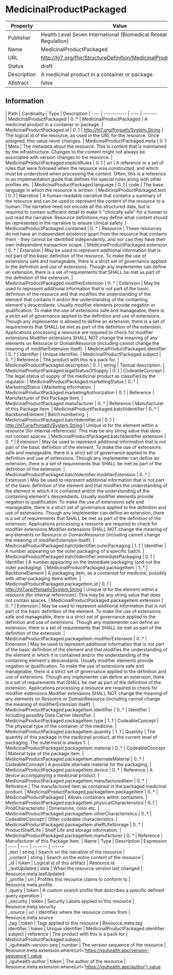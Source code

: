 
  # MedicinalProductPackaged

  
|Property|Value|
|---|---|
|Publisher|Health Level Seven International (Biomedical Research and Regulation)|
|Name|MedicinalProductPackaged|
|URL|http://hl7.org/fhir/StructureDefinition/MedicinalProductPackaged|
|Status|draft|
|Description|A medicinal product in a container or package.|
|Abstract|false|

  ## Information
  <Tabs> <TabItem value="structure" label="Structure">
   | Path | Cardinality | Type | Description
  | ---- | ----------- | ---- | -------  
 | MedicinalProductPackaged | 0..* | MedicinalProductPackaged | A medicinal product in a container or package. 
 | MedicinalProductPackaged.id | 0..1 | http://hl7.org/fhirpath/System.String | The logical id of the resource, as used in the URL for the resource. Once assigned, this value never changes. 
 | MedicinalProductPackaged.meta | 0..1 | Meta | The metadata about the resource. This is content that is maintained by the infrastructure. Changes to the content might not always be associated with version changes to the resource. 
 | MedicinalProductPackaged.implicitRules | 0..1 | uri | A reference to a set of rules that were followed when the resource was constructed, and which must be understood when processing the content. Often, this is a reference to an implementation guide that defines the special rules along with other profiles etc. 
 | MedicinalProductPackaged.language | 0..1 | code | The base language in which the resource is written. 
 | MedicinalProductPackaged.text | 0..1 | Narrative | A human-readable narrative that contains a summary of the resource and can be used to represent the content of the resource to a human. The narrative need not encode all the structured data, but is required to contain sufficient detail to make it "clinically safe" for a human to just read the narrative. Resource definitions may define what content should be represented in the narrative to ensure clinical safety. 
 | MedicinalProductPackaged.contained | 0..* | Resource | These resources do not have an independent existence apart from the resource that contains them - they cannot be identified independently, and nor can they have their own independent transaction scope. 
 | MedicinalProductPackaged.extension | 0..* | Extension | May be used to represent additional information that is not part of the basic definition of the resource. To make the use of extensions safe and manageable, there is a strict set of governance  applied to the definition and use of extensions. Though any implementer can define an extension, there is a set of requirements that SHALL be met as part of the definition of the extension. 
 | MedicinalProductPackaged.modifierExtension | 0..* | Extension | May be used to represent additional information that is not part of the basic definition of the resource and that modifies the understanding of the element that contains it and/or the understanding of the containing element's descendants. Usually modifier elements provide negation or qualification. To make the use of extensions safe and manageable, there is a strict set of governance applied to the definition and use of extensions. Though any implementer is allowed to define an extension, there is a set of requirements that SHALL be met as part of the definition of the extension. Applications processing a resource are required to check for modifier extensions.Modifier extensions SHALL NOT change the meaning of any elements on Resource or DomainResource (including cannot change the meaning of modifierExtension itself). 
 | MedicinalProductPackaged.identifier | 0..* | Identifier | Unique identifier. 
 | MedicinalProductPackaged.subject | 0..* | Reference | The product with this is a pack for. 
 | MedicinalProductPackaged.description | 0..1 | string | Textual description. 
 | MedicinalProductPackaged.legalStatusOfSupply | 0..1 | CodeableConcept | The legal status of supply of the medicinal product as classified by the regulator. 
 | MedicinalProductPackaged.marketingStatus | 0..* | MarketingStatus | Marketing information. 
 | MedicinalProductPackaged.marketingAuthorization | 0..1 | Reference | Manufacturer of this Package Item. 
 | MedicinalProductPackaged.manufacturer | 0..* | Reference | Manufacturer of this Package Item. 
 | MedicinalProductPackaged.batchIdentifier | 0..* | BackboneElement | Batch numbering. 
 | MedicinalProductPackaged.batchIdentifier.id | 0..1 | http://hl7.org/fhirpath/System.String | Unique id for the element within a resource (for internal references). This may be any string value that does not contain spaces. 
 | MedicinalProductPackaged.batchIdentifier.extension | 0..* | Extension | May be used to represent additional information that is not part of the basic definition of the element. To make the use of extensions safe and manageable, there is a strict set of governance  applied to the definition and use of extensions. Though any implementer can define an extension, there is a set of requirements that SHALL be met as part of the definition of the extension. 
 | MedicinalProductPackaged.batchIdentifier.modifierExtension | 0..* | Extension | May be used to represent additional information that is not part of the basic definition of the element and that modifies the understanding of the element in which it is contained and/or the understanding of the containing element's descendants. Usually modifier elements provide negation or qualification. To make the use of extensions safe and manageable, there is a strict set of governance applied to the definition and use of extensions. Though any implementer can define an extension, there is a set of requirements that SHALL be met as part of the definition of the extension. Applications processing a resource are required to check for modifier extensions.Modifier extensions SHALL NOT change the meaning of any elements on Resource or DomainResource (including cannot change the meaning of modifierExtension itself). 
 | MedicinalProductPackaged.batchIdentifier.outerPackaging | 1..1 | Identifier | A number appearing on the outer packaging of a specific batch. 
 | MedicinalProductPackaged.batchIdentifier.immediatePackaging | 0..1 | Identifier | A number appearing on the immediate packaging (and not the outer packaging). 
 | MedicinalProductPackaged.packageItem | 1..* | BackboneElement | A packaging item, as a contained for medicine, possibly with other packaging items within. 
 | MedicinalProductPackaged.packageItem.id | 0..1 | http://hl7.org/fhirpath/System.String | Unique id for the element within a resource (for internal references). This may be any string value that does not contain spaces. 
 | MedicinalProductPackaged.packageItem.extension | 0..* | Extension | May be used to represent additional information that is not part of the basic definition of the element. To make the use of extensions safe and manageable, there is a strict set of governance  applied to the definition and use of extensions. Though any implementer can define an extension, there is a set of requirements that SHALL be met as part of the definition of the extension. 
 | MedicinalProductPackaged.packageItem.modifierExtension | 0..* | Extension | May be used to represent additional information that is not part of the basic definition of the element and that modifies the understanding of the element in which it is contained and/or the understanding of the containing element's descendants. Usually modifier elements provide negation or qualification. To make the use of extensions safe and manageable, there is a strict set of governance applied to the definition and use of extensions. Though any implementer can define an extension, there is a set of requirements that SHALL be met as part of the definition of the extension. Applications processing a resource are required to check for modifier extensions.Modifier extensions SHALL NOT change the meaning of any elements on Resource or DomainResource (including cannot change the meaning of modifierExtension itself). 
 | MedicinalProductPackaged.packageItem.identifier | 0..* | Identifier | Including possibly Data Carrier Identifier. 
 | MedicinalProductPackaged.packageItem.type | 1..1 | CodeableConcept | The physical type of the container of the medicine. 
 | MedicinalProductPackaged.packageItem.quantity | 1..1 | Quantity | The quantity of this package in the medicinal product, at the current level of packaging. The outermost is always 1. 
 | MedicinalProductPackaged.packageItem.material | 0..* | CodeableConcept | Material type of the package item. 
 | MedicinalProductPackaged.packageItem.alternateMaterial | 0..* | CodeableConcept | A possible alternate material for the packaging. 
 | MedicinalProductPackaged.packageItem.device | 0..* | Reference | A device accompanying a medicinal product. 
 | MedicinalProductPackaged.packageItem.manufacturedItem | 0..* | Reference | The manufactured item as contained in the packaged medicinal product. 
 | MedicinalProductPackaged.packageItem.packageItem | 0..* | MedicinalProductPackaged | Allows containers within containers. 
 | MedicinalProductPackaged.packageItem.physicalCharacteristics | 0..1 | ProdCharacteristic | Dimensions, color etc. 
 | MedicinalProductPackaged.packageItem.otherCharacteristics | 0..* | CodeableConcept | Other codeable characteristics. 
 | MedicinalProductPackaged.packageItem.shelfLifeStorage | 0..* | ProductShelfLife | Shelf Life and storage information. 
 | MedicinalProductPackaged.packageItem.manufacturer | 0..* | Reference | Manufacturer of this Package Item. 
</TabItem>
 <TabItem value="searchparameter" label="Search Parameters">
   | Name | Type | Description  | Expression 
    | ---- | ---- | ------- | ------  
 | _text | string | Search on the narrative of the resource |   
 | _content | string | Search on the entire content of the resource |   
 | _id | token | Logical id of this artifact | Resource.id  
 | _lastUpdated | date | When the resource version last changed | Resource.meta.lastUpdated  
 | _profile | uri | Profiles this resource claims to conform to | Resource.meta.profile  
 | _query | token | A custom search profile that describes a specific defined query operation |   
 | _security | token | Security Labels applied to this resource | Resource.meta.security  
 | _source | uri | Identifies where the resource comes from | Resource.meta.source  
 | _tag | token | Tags applied to this resource | Resource.meta.tag  
 | identifier | token | Unique identifier | MedicinalProductPackaged.identifier  
 | subject | reference | The product with this is a pack for | MedicinalProductPackaged.subject  
 | _iguhealth-version-seq | number | The version sequence of the resource | Resource.meta.extension.where(url='https://iguhealth.app/version-sequence').value  
 | _iguhealth-author | token | The author of the resource | Resource.meta.extension.where(url='https://iguhealth.app/author').value  

</TabItem>
</Tabs>